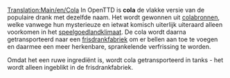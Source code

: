 [[Translation:Main/en/Cola]]
{{nl/Vracht|name=Cola
|image=ColaWells.png
|geproduceerd=[[Main/nl/Colabronnen|Colabronnen]]
|geaccepteerd=[[Main/nl/Frisdrankfabriek|Frisdrankfabriek]]
}}
In OpenTTD is '''cola''' de vlakke versie van de populaire drank met dezelfde naam. Het wordt gewonnen uit [[Main/nl/Colabronnen|colabronnen]], welke vanwege hun mysterieuze en ietwat komisch uiterlijk uiteraard alleen voorkomen in het [[Main/en/klimaat/Nl#speelgoedland|speelgoedlandklimaat]]. De cola wordt daarna getransporteerd naar een [[Main/nl/Frisdrankfabriek|frisdrankfabriek]] om er bellen aan toe te voegen en daarmee een meer herkenbare, sprankelende verfrissing te worden.

Omdat het een ruwe ingrediënt is, wordt cola getransporteerd in tanks - het wordt alleen ingeblikt in de frisdrankfabriek.